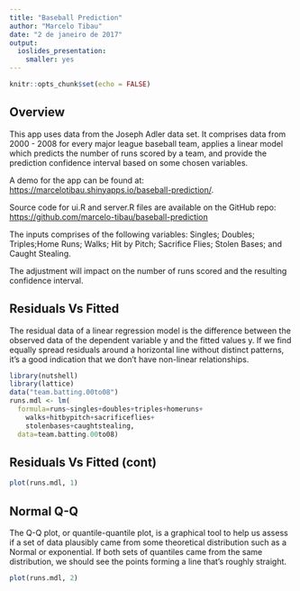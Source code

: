 ---
title: "Baseball Prediction"
author: "Marcelo Tibau"
date: "2 de janeiro de 2017"
output: 
  ioslides_presentation: 
    smaller: yes
---

```{r setup, include=FALSE}
knitr::opts_chunk$set(echo = FALSE)
```

## Overview

This app uses data from the Joseph Adler data set. It comprises data from 2000 - 2008 for every major league baseball team, applies a linear model which predicts the number of runs scored by a team, and provide the prediction confidence interval based on some chosen variables.

A demo for the app can be found at: [https://marcelotibau.shinyapps.io/baseball-prediction/](https://marcelotibau.shinyapps.io/baseball-prediction/).

Source code for ui.R and server.R files are available on the GitHub repo: [https://github.com/marcelo-tibau/baseball-prediction](https://github.com/marcelo-tibau/baseball-prediction)

The inputs comprises of the following variables: Singles; Doubles; Triples;Home Runs; Walks; Hit by Pitch; Sacrifice Flies; Stolen Bases; and Caught Stealing. 

The adjustment will impact on the number of runs scored and the resulting confidence interval.

## Residuals Vs Fitted
The residual data of a linear regression model is the difference between the observed data of the dependent variable y and the fitted values y. If we find equally spread residuals around a horizontal line without distinct patterns, it's a good indication that we don't have non-linear relationships. 
```{r}
library(nutshell)
library(lattice)
data("team.batting.00to08")
runs.mdl <- lm(
  formula=runs~singles+doubles+triples+homeruns+
    walks+hitbypitch+sacrificeflies+
    stolenbases+caughtstealing,
  data=team.batting.00to08)
```

## Residuals Vs Fitted (cont)

```{r}
plot(runs.mdl, 1)
```

## Normal Q-Q
The Q-Q plot, or quantile-quantile plot, is a graphical tool to help us assess if a set of data plausibly came from some theoretical distribution such as a Normal or exponential. If both sets of quantiles came from the same distribution, we should see the points forming a line that's roughly straight. 
```{r}
plot(runs.mdl, 2)
```
